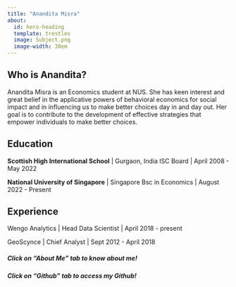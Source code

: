 ```yaml
---
title: "Anandita Misra"
about:
  id: hero-heading
  template: trestles
  image: Subject.png
  image-width: 30em
---
```


::: {#hero-heading}
## Who is Anandita?

Anandita Misra is an Economics student at NUS. She has keen interest and great belief in the applicative powers of behavioral economics for social impact and in influencing us to make better choices day in and day out. Her goal is to contribute to the development of effective strategies that empower individuals to make better choices.

## Education

**Scottish High International School** \| Gurgaon, India ISC Board \| April 2008 - May 2022

**National University of Singapore** \| Singapore Bsc in Economics \| August 2022 - Present

## Experience

Wengo Analytics \| Head Data Scientist \| April 2018 - present

GeoScynce \| Chief Analyst \| Sept 2012 - April 2018
:::

##### Click on "About Me" tab to know about me!

##### Click on "Github" tab to access my Github!
